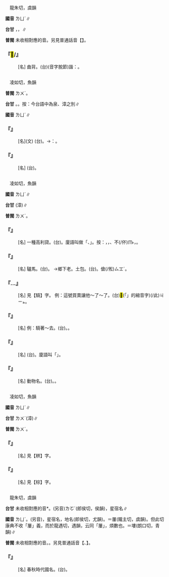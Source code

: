 
=={{ruby|<mark>&#xf9172;</mark>|ㄌㄩˊ}}==

　龍朱切，虞韻

'''國音''' <rt>ㄌㄩˊ</rt>∥

'''台甘''' {{ruby|(文)|ㄌㄨˊ}}，{{ruby|痀|ㄍㄨˊ}}{{ruby|<mark>&#xf9172;</mark>|ㄌㄨˊ}}{{ruby|。|ㄌㆦ˫}}，{{ruby|腫|ㄐㄧㆲˋ}}{{ruby|瘡|ㄘㆭ}}∥

'''普閩''' 未收相對應的音。另見普通話音【{{ruby|<mark>&#xf9172;</mark>|ㄌㄡˋ}}】。

    

==='''『{{ruby|痀|ㄐㄩ}}<mark>&#xf9172;</mark>/{{ruby|僂|ㄌㄩˊ}}』'''===
: [名] 曲背。(台){{ruby|<mark>&#xffd54;</mark>|ㄨㄣˋ}}{{ruby|佝|ㄍㄨ}}(音字脫節)諧：{{ruby|隱|ㄨㄣˋ}}{{ruby|居|ㄍㄨ}}。
    

=={{ruby|閭|ㄌㄩˊ}}==

　凌如切，魚韻

'''普閩''' <rt>ㄌㄨˊ</rt>。

'''台甘''' {{ruby|(文)|ㄌㄨˊ}}。{{ruby|(語)|ㄌㄧˊ}}。按：今台語中為泉、漳之別∥

'''國音''' <rt>ㄌㄩˊ</rt>∥

    

==='''『{{ruby|閭|ㄌㄩˊ}}{{ruby|閻|ㄧㄢˊ}}』'''===
: [名](文) (台){{ruby|古|ㄍㆦˋ}}{{ruby|代|ㄉㄞ˫}}{{ruby|里|ㄌㄧˋ}}{{ruby|巷|ㄏㄤ˫}}{{ruby|丌|ㆤ}}{{ruby|門|ㄇㆭˊ}}。→{{ruby|轉|ㄗㄨㄢˋ}}{{ruby|指|ㄍㄧˋ/ㄐㄧˋ}}：{{ruby|民|ㆠㄧㄣˊ}}{{ruby|間|ㄍㄢ}}。
    

==='''『{{ruby|閭|ㄌㄩˊ}}{{ruby|里|ㄌㄧˇ}}』'''===
: [名] (台){{ruby|鄉|ㄏㄧㆲ/ㄏㄧㆫ/ㄏㄧㆧ}}{{ruby|里|ㄌㄧˋ}}。
    

=={{ruby|驢|ㄌㄩˊ}}==

　凌如切，魚韻

'''國音''' <rt>ㄌㄩˊ</rt>∥

'''台甘''' {{ruby|(語)|ㄌㄨˊ}}{{ruby|。|ㄌㄧˊ}}(漳)∥

'''普閩''' <rt>ㄌㄨˊ</rt>。

    

==='''『{{ruby|驢|ㄌㄩˊ}}{{ruby|打|ㄉㄚˇ}}{{ruby|滾|ㄍㄨㄣˇ}}』'''===
: [名] 一種高利貸。(台){{ruby|利|ㄌㄧ˫}}{{ruby|絞|ㄍㄚˋ}}{{ruby|利|ㄌㄧ˫}}。廈語叫做「{{ruby|日|ㆢㄧㆵ ͘/ㄌㄧㆵ ͘}}{{ruby|仔|ㄚ}}{{ruby|利|ㄌㄞ˫}}、{{ruby|母|ㆠㄨˋ/ㆠㄜˋ}}{{ruby|絞|ㄍㄚˋ}}{{ruby|利|ㄌㄞ˫}}」。按：{{ruby|驢|ㄌㄧˊ}}，{{ruby|利|ㄌㄧ˫}}{{ruby|音|ㄧㆬ}}{{ruby|近|ㄍㄨㄣ˫/ㄍㄧㄣ˫}}，{{ruby|利|ㄌㄧ˫}}{{ruby|絞|ㄍㄚˋ}}{{ruby|利|ㄌㄧ˫}}{{ruby|是|ㄒㄧ˫}}{{ruby|高|ㄍㄨㄢˊ}}{{ruby|利|ㄌㄧ˫}}{{ruby|貸|ㄉㄞ˫}}{{ruby|丌|ㆤ}}{{ruby|特|ㄉㄧㆤㆶ ͘}}{{ruby|色|ㄒㄧㆤㆶ}}、{{ruby|本|ㄅㄨㄣˋ}}{{ruby|錢|ㄐㆪˊ}}不(/伓)<rt>ㆬ˫</rt>{{ruby|還|ㄏㆮˊ/ㄏㄧㄥˊ/ㄏㄢˊ}}，{{ruby|利|ㄌㄧ˫}}{{ruby|上|ㄒㄧㆲ˫}}{{ruby|加|ㄍㄚ}}{{ruby|利|ㄌㄧ˫}}。
    

==='''『{{ruby|草|ㄘㄠˇ}}{{ruby|驢|ㄌㄩˊ}}』'''===
: [名] 驢馬。(台){{ruby|草|ㄘㄠˋ}}{{ruby|驢|ㄌㄧˊ}}。 →鄉下老。土包{{ruby|子|·ㄗˇ}}。(台){{ruby|草|ㄘㄠˋ}}{{ruby|地|ㄉㄨㆤ˫/ㄉㆤ˫}}{{ruby|人|ㄌㄤˊ}}。{{ruby|草|ㄘㄠˋ}}傖(/倯)<rt>ㄙㆲˊ</rt>。
    

==='''『{{ruby|騎|ㄑㄧˊ}}…{{ruby|驢|ㄌㄩˊ}}』'''===
: [名] 見【騎】字。 例：這號買賣讓他～了～了。(台)<mark>&#xffb50;</mark>(「{{ruby|此|ㄐㄧˋ}}{{ruby|一|ㄐㄧㆵ ͘}}」的縮音字)(/此)<rt>ㄐㄧㆵ</rt>{{ruby|筆|ㄅㄧㆵ}}{{ruby|生|ㄒㄧㄥ}}{{ruby|理|ㄌㄧˋ}}{{ruby|牽|ㄎㄢ}}{{ruby|成|ㄒㄧㄥˊ}}{{ruby|牽|ㄎㄢ}}{{ruby|猴|ㄍㄠˊ}}{{ruby|仔|ㄚ}}{{ruby|趁|ㄊㄢ˪}}{{ruby|著|ㄉㄧㄜㆷ ͘}}{{ruby|錢|ㄐㄧˊ}}。
    

==='''『{{ruby|驢|ㄌㄩˊ}}{{ruby|兒|ㄦ}}』'''===
: [名] 例：騎著～去。(台){{ruby|騎|ㄎㄧㄚˊ}}{{ruby|驢|ㄌㄧˊ}}{{ruby|仔|ㄚ}}{{ruby|去|ㄎㄧ˪}}。{{ruby|省|ㄒㄧㄥˋ}}{{ruby|行|ㄍㄧㆩˊ}}{{ruby|路|ㄌㆦ˫}}{{ruby|艱|ㄍㄢ}}{{ruby|苦|ㄎㆦˋ}}。
    

==='''『{{ruby|驢|ㄌㄩˊ}}{{ruby|騾|ㄊㄨㄛˊ}}』'''===
: [名] (台){{ruby|馬|ㆠㆤˋ}}{{ruby|公|ㄍㄤ}}{{ruby|合|ㄍㄚㆴ}}{{ruby|驢|ㄌㄧˊ/ㄌㄨˊ}}{{ruby|丌|ㆤ}}{{ruby|雜|ㄗㄚㆴ ͘}}{{ruby|種|ㄐㄧㄥˋ}}。廈語叫「{{ruby|驢|ㄌㄨˊ}}{{ruby|駝|ㄉㄜˊ}}」。
    

==='''『{{ruby|驢|ㄌㄩˊ}}』'''===
: [名] 動物名。(台){{ruby|驢|ㄌㄨˊ/ㄌㄧˊ}}{{ruby|仔|ㄚ}}。{{ruby|性|ㄒㄧㄥ˪}}{{ruby|溫|ㄨㄣ}}{{ruby|馴|ㄙㄨㄣˊ}}{{ruby|有|ㄨ˫}}{{ruby|力|ㄌㄚㆵ ͘}}{{ruby|載|ㄗㄞ˪}}{{ruby|重|ㄉㄤ˫}}{{ruby|物|ㄇㆭㆷ ͘/ㄇㄧㆷ ͘}}。
    

=={{ruby|櫚|ㄌㄩˊ}}==

　凌如切，魚韻

'''國音''' <rt>ㄌㄩˊ</rt>∥

'''台甘''' <rt>ㄌㄨˊ</rt>{{ruby|。|ㄌㄧˊ}}(漳)∥

'''普閩''' <rt>ㄌㄨˊ</rt>。

    

==='''『{{ruby|栟|ㄅㄧㄥ}}{{ruby|櫚|ㄌㄩˊ}}』'''===
: [名] 見【栟】字。
    

==='''『{{ruby|棕|ㄗㄨㄥ}}{{ruby|櫚|ㄌㄩˊ}}』'''===
: [名] 見【棕】字。
    

=={{ruby|婁|ㄌㄩˊ}}==

　龍朱切，虞韻

'''台甘''' 未收相對應的音{{ruby|。|ㄌㄨˊ}}*。(另音)<rt>ㄌㆦˊ</rt>(郎侯切，侯韻)，星宿名∥

'''國音''' <rt>ㄌㄩˊ</rt>。(另音){{ruby|①|ㄌㄡˊ}}，星宿名，地名(郎侯切，尤韻)。{{ruby|②|ㄌㄩˇ}}＝屢(隴主切，虞韻)。但此切康典不收「屢」義，而於龍遇切，遇韻，云同「屢」，煩數也。{{ruby|③|ㄌㄡˇ}}＝塿(朗口切，青韻)∥

'''普閩''' 未收相對應的音。{{ruby|婁|ㄌㆦˊ}}。另見普通話音【{{ruby|婁|ㄌㄩˇ}}、{{ruby|婁|ㄌㄡˊ}}】。

    

==='''『{{ruby|邾|ㄓㄨ}}{{ruby|婁|ㄌㄩˊ}}』'''===
: [名] 春秋時代國名。(台){{ruby|邾|ㄗㄨ}}{{ruby|婁|ㄌㄨˊ}}。
    

